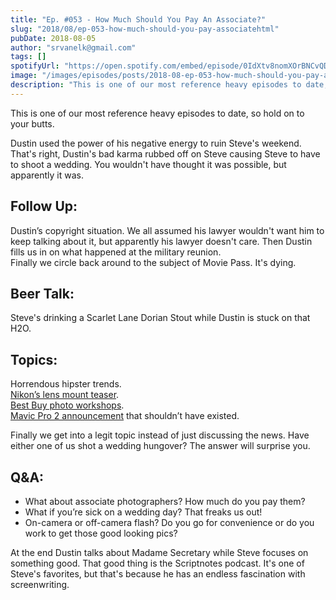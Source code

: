 ```yaml
---
title: "Ep. #053 - How Much Should You Pay An Associate?"
slug: "2018/08/ep-053-how-much-should-you-pay-associatehtml"
pubDate: 2018-08-05
author: "srvanelk@gmail.com"
tags: []
spotifyUrl: "https://open.spotify.com/embed/episode/0IdXtv8nomXOrBNCvQDOgR?utm_source=generator"
image: "/images/episodes/posts/2018-08-ep-053-how-much-should-you-pay-associatehtml/53.webp"
description: "This is one of our most reference heavy episodes to date, so hold on to your butts."
---
```


This is one of our most reference heavy episodes to date, so hold on to your butts.

Dustin used the power of his negative energy to ruin Steve's weekend. That's right, Dustin's bad karma rubbed off on Steve causing Steve to have to shoot a wedding. You wouldn't have thought it was possible, but apparently it was.

## Follow Up: 
Dustin’s copyright situation. We all assumed his lawyer wouldn't want him to keep talking about it, but apparently his lawyer doesn't care. Then Dustin fills us in on what happened at the military reunion.  
Finally we circle back around to the subject of Movie Pass. It's dying.

## Beer Talk:  
Steve's drinking a Scarlet Lane Dorian Stout while Dustin is stuck on that H2O.

## Topics:  
Horrendous hipster trends.   
[Nikon’s lens mount teaser](https://petapixel.com/2018/08/02/nikons-latest-teaser-for-its-full-frame-mirrorless-reveals-the-lens-mount/).  
[Best Buy photo workshops](https://petapixel.com/2018/08/01/best-buy-has-photography-workshops-now/).  
[Mavic Pro 2 announcement](https://dronelife.com/2018/07/31/uk-retailer-new-dji-mavic-2-before-official-release/) that shouldn’t have existed.

Finally we get into a legit topic instead of just discussing the news. Have either one of us shot a wedding hungover? The answer will surprise you.

## Q&A:
- What about associate photographers? How much do you pay them?
- What if you’re sick on a wedding day? That freaks us out!
- On-camera or off-camera flash? Do you go for convenience or do you work to get those good looking pics?

At the end Dustin talks about Madame Secretary while Steve focuses on something good. That good thing is the Scriptnotes podcast. It's one of Steve's favorites, but that's because he has an endless fascination with screenwriting.